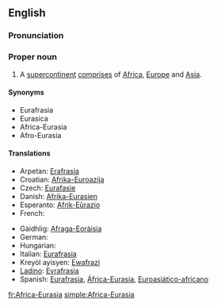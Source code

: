 ==English==

===Pronunciation===
{{a|US}} {{IPA|/ˈæf.rɪk.ə.jʊrˈeɪ.ʒə/}}

===Proper noun===
{{en-proper noun|sg=[[Africa]]-[[Eurasia]]}}

# A [[supercontinent]] [[comprises]] of [[Africa]], [[Europe]] and [[Asia]].

====Synonyms====
{{rfc|These don't seem to be attested synonyms.}}
*Eurafrasia
*Eurasica
*Africa-Eurasia
*Afro-Eurasia

====Translations====
{{trans-top|supercontinent}}
* Arpetan: [[Erafrasia]]
* Croatian: [[Afrika-Euroazija]]
* Czech: [[Eurafasie]]
* Danish: [[Afrika-Eurasien]]
* Esperanto: [[Afrik-Eŭrazio]]
* French: {{t+|fr|Eurafrasie}}
{{trans-mid}}
* Gàidhlig: [[Afraga-Eoràisia]]
* German: {{t+|de|Afrika-Eurasien}}
* Hungarian: {{t-|hu|Afro-Eurázsia}}
* Italian: [[Eurafrasia]]
* Kreyòl ayisyen: [[Ewafrazi]]
* [[Ladino]]: [[Evrafrasia]]
* Spanish: [[Eurafrasia]], [[África-Eurasia]], [[Euroasiático-africano]]
{{trans-bottom}}

[[fr:Africa-Eurasia]]
[[simple:Africa-Eurasia]]